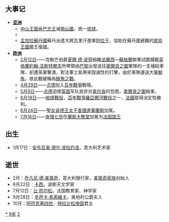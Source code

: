 {{yearTOC|1429|明'''[[宣德|宣德]]四年'''；越南'''[[順天_(黎利)|順天]]二年'''；日本'''[[正長|正長]]二年'''，'''[[永享|永享]]元年'''}}

== 大事记 ==
*'''[[亚洲|亚洲]]'''
**[[中山王国|中山王国]][[尚巴志王|尚巴志王]]滅[[南山國|南山國]]，统一[[琉球|琉球]]。
**{{fact|[[朝鲜王朝|朝鲜]]政府编撰《[[农事直说|农事直说]]》。}}
**[[孟加拉蘇丹國|孟加拉蘇丹國]]蘇丹{{le|賈拉魯丁·穆罕默德沙|Jalaluddin Muhammad Shah}}派遣大將瓦里汗進軍[[阿拉干|阿拉干]]，協助在蘇丹國避難的[[謬烏王國|謬烏王國]]國王{{le|明蘇蒙|Min Saw Mon}}復國。
*'''[[欧洲|欧洲]]'''
**[[2月12日|2月12日]]——克勒芒伯爵[[夏爾一世·德·波旁|夏爾·德·波旁]]組織[[法蘭西|法蘭西]]—[[蘇格蘭|蘇格蘭]]聯軍試圖攔截[[英格蘭|英格蘭]][[約翰·法斯特爾夫|約翰·法斯特爾夫]]所帶領由[[巴黎|巴黎]]出發送往[[奧爾良之圍|奧爾良之圍]]軍隊的一支補給車隊，卻遭英軍擊潰，對法軍士氣帶來毀滅性的打擊，由於車隊運送大量[[鯡魚|鯡魚]]，故此戰被稱為[[鯡魚之戰|鯡魚之戰]]。
**[[4月29日|4月29日]]——[[聖女貞德|贞德]]加入[[百年戰爭|百年戰爭]]戰場。
**[[5月8日|5月8日]]——[[聖女貞德|贞德]]迫使[[英国|英国]]军队放弃对[[奥尔良|奥尔良]]的包围，[[奧爾良之圍|奧爾良之圍]]結束。
**[[6月18日|6月18日]]——[[帕提戰役|帕提戰役]]，[[百年戰爭|百年戰爭]][[羅亞爾河戰役|羅亞爾河戰役]]之一，[[法國|法國]]取得決定性勝利。
**[[6月24日|6月24日]]——[[聖女貞德|聖女貞德]][[法国王太子|王太子]][[查理七世_(法兰西)|查理]][[進軍蘭斯|進軍蘭斯]]加冕。
**[[7月16日|7月16日]]——[[查理七世_(法兰西)|査理七世]]在[[蘭斯主教座堂|蘭斯大教堂]]加冕为[[法国君主列表|法国国王]]

== 出生 ==
*1月17日：[[安东尼奥·德尔·波拉约洛|安东尼奥·德尔·波拉约洛]]，意大利艺术家

== 逝世 ==
*2月：[[乔凡尼·德·美第奇|乔凡尼·德·美第奇]]，意大利银行家，[[美第奇家族|美第奇家族]]创始人
*6月22日：[[卡西|卡西]]，波斯天文学家
*7月12日：[[让·热尔松|让·热尔松]]，法国教育家、神学家
*9月28日：[[辛芭卡·馬索維卡|辛芭卡·馬索維卡]]，奥地利公爵夫人
*10月：[[阿历克塞四世_(特拉比松帝国)|阿历克塞四世]]，[[特拉比松帝国|特拉比松帝国]]君主

{{Wikisource year mention}}

[[Category:1429年|*]]
[[Category:1420年代|9年]]
[[Category:15世纪各年|2]]